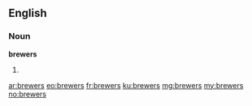 ==English==

===Noun===
'''brewers'''
# {{plural of|brewer}}

[[ar:brewers]]
[[eo:brewers]]
[[fr:brewers]]
[[ku:brewers]]
[[mg:brewers]]
[[my:brewers]]
[[no:brewers]]